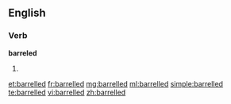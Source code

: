 ==English==

===Verb===
'''barreled'''

# {{past of|barrel}}

[[et:barrelled]]
[[fr:barrelled]]
[[mg:barrelled]]
[[ml:barrelled]]
[[simple:barrelled]]
[[te:barrelled]]
[[vi:barrelled]]
[[zh:barrelled]]